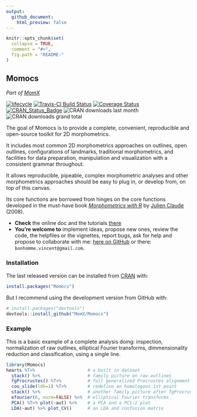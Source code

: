 ```yaml
---
output:
  github_document:
    html_preview: false
---
```


<!--README.md is generated from README.Rmd. Please edit that file -->

```r
knitr::opts_chunk$set(
  collapse = TRUE,
  comment = "#>",
  fig.path = "README-"
)
```

## Momocs
_Part of [MomX](https://momx.github.io/MomX/)_

<!--Badges -->
[![lifecycle](https://img.shields.io/badge/lifecycle-maturing-blue.svg)](https://www.tidyverse.org/lifecycle/#maturing)
[![Travis-CI Build Status](https://travis-ci.org/MomX/Momocs.svg?branch=master)](https://travis-ci.org/MomX/Momocs)
[![Coverage Status](https://img.shields.io/codecov/c/MomX/Momocs/master.svg)](https://codecov.io/github/MomX/Momocs?branch=master)
[![CRAN\_Status\_Badge](http://www.r-pkg.org/badges/version/Momocs)](http://cran.r-project.org/package=Momocs)
![CRAN downloads last month](http://cranlogs.r-pkg.org/badges/Momocs) ![CRAN downloads grand total](http://cranlogs.r-pkg.org/badges/grand-total/Momocs)


The goal of Momocs is to provide a complete, convenient, reproducible and open-source toolkit for 2D morphometrics.

It includes most common 2D morphometrics approaches on outlines, open outlines, configurations of landmarks, traditional morphometrics, and facilities for data preparation, manipulation and visualization with a consistent grammar throughout.

It allows reproducible, pipeable, complex morphometric analyses and other morphometrics approaches should be easy to plug in, or develop from, on top of this canvas.

Its core functions are borrowed from hinges on the core functions developed in the must-have book _[Morphometrics with R](http://www.springer.com/statistics/life+sciences,+medicine+%26+health/book/978-0-387-77789-4)_ by [Julien Claude](http://www.isem.univ-montp2.fr/recherche/equipes/biologie-du-developpement-et-evolution/personnel/claude-julien/) (2008).

* __Check__ the online doc and the tutorials [there](http://momx.github.io/Momocs/)
* __You're welcome to__ implement ideas, propose new ones, review the code, the helpfiles or the vignettes, report bugs, ask for help and propose to collaborate with me: [here on GitHub](https://github.com/MomX/Momocs/issues) or there: `bonhomme.vincent@gmail.com`.


### Installation
The last released version can be installed from [CRAN](https://CRAN.R-project.org/package=Momocs ) with:

```r
install.packages("Momocs")
```

But I recommend using the development version from GitHub with:
```r
# install.packages("devtools")
devtools::install_github("MomX/Momocs")
```

<!--
## Features
__Matrices of xy-coordinates__
* ~100 generic tools like centering, scaling, rotating, calculating area, perimeter, etc. Full list with `apropos("coo_")`
* generic plotters: `coo_plot` and `g` (work in progress)

__Data acquisition + Babel__

* Outline extraction from black mask/silhouettes `.jpgs`
* Landmark definition on outlines (`def_ldk` or via [StereoMorph](https://github.com/aaronolsen/StereoMorph))
* Open curves digitization with bezier curves (via [StereoMorph](https://github.com/aaronolsen/StereoMorph))
* Import/Export from/to `.nts`, `.tps`, `PAST`, `.txt`, etc.

__Outline analysis__

* Elliptical Fourier analysis (`efourier`)
* Radii variation (`rfourier`)
* Radii variation - curvilinear abscissa (`sfourier`)
* Tangent Angle Fourier analysis (`tfourier`)

__Open-outlines__

* Natural (raw) polynomials (`npoly`)
* Orthogonal (Legendre) polynomials (`opoly`)
* Discrete Cosinus Transform (`dfourier`)
* `bezier` core functions

__Configuration of landmarks__

* Full Generalized Procrustes Adjustment (`fgProcrustes`)
* Sliding semi-landmarks (`fgsProcrustes`)

__Traditional morphometrics and global shape descriptors__

* Facilities for multivariate analysis (see `flowers`)
* A long list of shape scalars (eg. `coo_eccentricity`, `coo_rectilinearity`, etc.)

__Data handling__

* Easy data manipulation with `filter`, `select`, `slice`, `mutate` and other verbs ala [dplyr](https://github.com/hadley/dplyr/)
* New verbs useful for morphometrics such as `combine` and `chop`, to handle several 2D views
* Permutation methods to resample data (`perm`, `breed`)

__Multivariate analysis__

* Mean shape (groupwise) calculations (`mshapes`)
* Principal component analysis (`PCA`)
* Multivariate analysis of variance (`MANOVA` + pairwise testing `MANOVA_PW`)
* Linear discriminant analysis and screening (`LDA`)
* Hierarchical clustering (`CLUST`)
* K-means (`KMEANS`)

__Graphical methods__

* Family pictures and quick inspection of whole datasets (`stack` and `panel`)
* Some `ggplot2` plots, when useful (and convet Momocs' objects into `data.frames it with `as_df`)
* Morphological spaces for PCA
* Thin plate splines and variation around deformation grids


__Misc__

* Datasets for all types of data (`apodemus`, `bot`, `chaff`, `charring`, `flower`,  `hearts`, `molars`, `mosquito`, `mouse`, `oak`, `olea`, `shapes`, `trilo`, `wings`)
* [Shiny](http://shiny.rstudio.com/) demonstrators/helpers. See [Momecs](https://github.com/vbonhomme/Momecs/)
* [Online documentation](http://vbonhomme.github.io/Momocs/)
-->

### Example
This is a basic example of a complete analysis doing: inspection, normalization of raw outlines, elliptical Fourier transforms, dimmensionality reduction and classification, using a single line.

```r
library(Momocs)
hearts %T>%                    # a built in dataset
  stack() %>%                  # family picture on raw outlines
  fgProcrustes() %T>%          # full generalized Procrustes alignment
  coo_slide(ldk=1) %T>%        # redefine an homologous 1st point
  stack() %>%                  # another family picture after fgProcrustes
  efourier(6, norm=FALSE) %>%  # elliptical Fourier transforms
  PCA() %T>% plot(~aut) %>%    # a PCA and a PC1:2 plot
  LDA(~aut) %>% plot_CV()      # an LDA and confusion matrix

```
